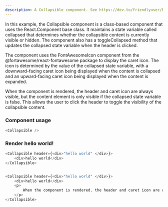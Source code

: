 ```yaml
---
description: A Collapsible component. See https://dev.to/friendlyuser/how-to-make-a-show-more-component-in-react-1ag0 for more details
---
```



In this example, the Collapsible component is a class-based component that uses the React.Component base class. It maintains a state variable called collapsed that determines whether the collapsible content is currently visible or hidden. The component also has a toggleCollapsed method that updates the collapsed state variable when the header is clicked.

The component uses the FontAwesomeIcon component from the @fortawesome/react-fontawesome package to display the caret icon. The icon is determined by the value of the collapsed state variable, with a downward-facing caret icon being displayed when the content is collapsed and an upward-facing caret icon being displayed when the content is expanded.

When the component is rendered, the header and caret icon are always visible, but the content element is only visible if the collapsed state variable is false. This allows the user to click the header to toggle the visibility of the collapsible content.

### Component usage
```js
<Collapsible />
```

### Render hello world!

```js live
<Collapsible header={<div>"hello world" </div>}>
    <div>hello world</div>
</Collapsible>
```

```js live

<Collapsible header={<div>"hello world" </div>}>
    <div>hello world</div>
    <p>
        When the component is rendered, the header and caret icon are always visible, but the content element is only visible if the collapsed state variable is false. This allows the user to click the header to toggle the visibility of the collapsible content.
    </p>
</Collapsible>
```
